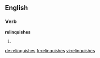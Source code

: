==English==

===Verb===
'''relinquishes'''
# {{third-person singular of|relinquish}}

[[de:relinquishes]]
[[fr:relinquishes]]
[[vi:relinquishes]]